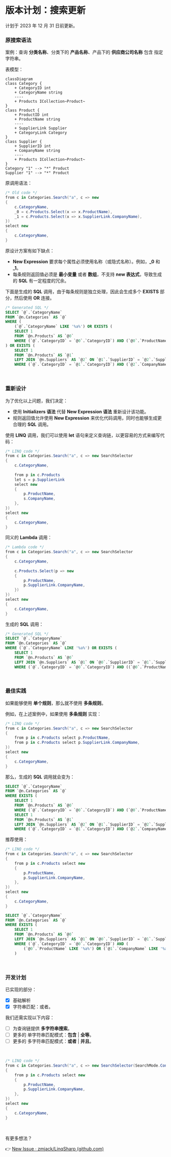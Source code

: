 
# 版本计划：搜索更新

<Note>
计划于 2023 年 12 月 31 日前更新。
</Note>

### 原搜索语法

案例：查询 **分类名称**、分类下的 **产品名称**、产品下的 **供应商公司名称** 包含 指定字符串。

表模型：

```mermaid
classDiagram
class Category {
    + CategoryID int
    + CategoryName string
    ----
    + Products ICollection~Product~
}
class Product {
    + ProductID int
    + ProductName string
    ----
    + SupplierLink Supplier
    + CategoryLink Category
}
class Supplier {
    + SupplierID int
    + CompanyName string
    ----
    + Products ICollection~Product~
}
Category "1" --> "*" Product
Supplier "1" --> "*" Product
```

原调用语法：

```csharp copy {5-6}
/* Old code */
from c in Categories.Search("a", c => new
{
    c.CategoryName,
    _0 = c.Products.Select(x => x.ProductName),
    _1 = c.Products.Select(x => x.SupplierLink.CompanyName),
})
select new
{
    c.CategoryName,
}
```

原设计方案有如下缺点：

- **New Expression** 要求每个属性必须使用名称（或隐式名称）。例如，**\_0** 和 **\_1**。
- 每条规则返回值必须是 **最小变量** 或者 **数组**，不支持 **new 表达式**，导致生成的 **SQL** 有一定程度的冗余。

下面是生成的 **SQL** 调用，由于每条规则是独立处理，因此会生成多个 **EXISTS** 部分，然后使用 **OR** 连接。

```sql {6-7,9-11}
/* Generated SQL */
SELECT `@`.`CategoryName`
FROM `@n.Categories` AS `@`
WHERE (
    (`@`.`CategoryName` LIKE '%a%') OR EXISTS (
    SELECT 1
    FROM `@n.Products` AS `@0`
    WHERE (`@`.`CategoryID` = `@0`.`CategoryID`) AND (`@0`.`ProductName` LIKE '%a%'))
) OR EXISTS (
    SELECT 1
    FROM `@n.Products` AS `@1`
    LEFT JOIN `@n.Suppliers` AS `@2` ON `@1`.`SupplierID` = `@2`.`SupplierID`
    WHERE (`@`.`CategoryID` = `@1`.`CategoryID`) AND (`@2`.`CompanyName` IS NOT NULL AND (`@2`.`CompanyName` LIKE '%a%')))
```

<br/>

### 重新设计

为了优化以上问题，我们决定：

- 使用 **Initializers 语法** 代替 **New Expression 语法** 重新设计该功能。
- 规则返回值允许使用 **New Expression** 来优化代码调用，同时也能够生成更合理的 **SQL** 调用。

使用 **LINQ** 调用，我们可以使用 **let** 语句来定义查询链，以更容易的方式来编写代码：

```csharp copy {6-12}
/* LINQ code */
from c in Categories.Search("a", c => new SearchSelector
{
    c.CategoryName,
    
    from p in c.Products
    let s = p.SupplierLink
    select new
    {
        p.ProductName,
        s.CompanyName,
    },
})
select new
{
    c.CategoryName,
}
```

同义的 **Lambda** 调用：

```csharp copy {6-10}
/* Lambda code */
from c in Categories.Search("a", c => new SearchSelector
{
    c.CategoryName,
    
    c.Products.Select(p => new
    {
        p.ProductName,
        p.SupplierLink.CompanyName,
    })
})
select new
{
    c.CategoryName,
}
```

生成的 **SQL** 调用：

```sql {6-8}
/* Generated SQL */
SELECT `@`.`CategoryName`
FROM `@n.Categories` AS `@`
WHERE (`@`.`CategoryName` LIKE '%a%') OR EXISTS (
    SELECT 1
    FROM `@n.Products` AS `@0`
    LEFT JOIN `@n.Suppliers` AS `@1` ON `@0`.`SupplierID` = `@1`.`SupplierID`
    WHERE (`@`.`CategoryID` = `@0`.`CategoryID`) AND ((`@0`.`ProductName` LIKE '%a%') OR (`@1`.`CompanyName` LIKE '%a%')))
```

<br/>

### 最佳实践

如果能够使用 **单个规则**，那么就不使用 **多条规则**。

例如，在上述案例中，如果使用 **多条规则** 实现：

```csharp copy {4-5}
/* LINQ code */
from c in Categories.Search("a", c => new SearchSelector
{
    from p in c.Products select p.ProductName,				
    from p in c.Products select p.SupplierLink.CompanyName,
})
select new
{
    c.CategoryName,
}
```

那么，生成的 **SQL** 调用就会变为：

```sql {5-6,8-10}
SELECT `@`.`CategoryName`
FROM `@n.Categories` AS `@`
WHERE EXISTS (
    SELECT 1
    FROM `@n.Products` AS `@0`
    WHERE (`@`.`CategoryID` = `@0`.`CategoryID`) AND (`@0`.`ProductName` LIKE '%a%')) OR EXISTS (
    SELECT 1
    FROM `@n.Products` AS `@1`
    LEFT JOIN `@n.Suppliers` AS `@2` ON `@1`.`SupplierID` = `@2`.`SupplierID`
    WHERE (`@`.`CategoryID` = `@1`.`CategoryID`) AND (`@2`.`CompanyName` LIKE '%a%'))
```

推荐使用：

```csharp copy {4-8}
/* LINQ code */
from c in Categories.Search("a", c => new SearchSelector
{
    from p in c.Products select new
    {
        p.ProductName,
        p.SupplierLink.CompanyName,
    },
})
select new
{
    c.CategoryName,
}
```

```sql {8}
SELECT `@`.`CategoryName`
FROM `@n.Categories` AS `@`
WHERE EXISTS (
    SELECT 1
    FROM `@n.Products` AS `@0`
    LEFT JOIN `@n.Suppliers` AS `@1` ON `@0`.`SupplierID` = `@1`.`SupplierID`
    WHERE (`@`.`CategoryID` = `@0`.`CategoryID`) AND (
        (`@0`.`ProductName` LIKE '%a%') OR (`@1`.`CompanyName` LIKE '%a%'))
    )
```

<br/>

### 开发计划

已实现的部分：

- [x] 基础解析
- [x] 字符串匹配：或者。

我们还需实现以下内容：

- [ ] 为查询链提供 **多字符串搜索**。
- [ ] 更多的 单字符串匹配模式：**包含** | **全等**。
- [ ] 更多的 多字符串匹配模式：**或者** | **并且**。

<br/>

```csharp {2}
/* LINQ code */
from c in Categories.Search("a", c => new SearchSelector(SearchMode.Contains)
{
    from p in c.Products select new
    {
        p.ProductName,
        p.SupplierLink.CompanyName,
    },
})
select new
{
    c.CategoryName,
}
```



<br/>

有更多想法？

👉 [New Issue · zmjack/LinqSharp (github.com)](https://github.com/zmjack/linqsharp/issues/new?labels=feedback)